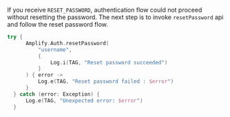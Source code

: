 If you receive `RESET_PASSWORD`, authentication flow could not proceed without resetting the password. The next step is to invoke `resetPassword` api and follow the reset password flow.
<BlockSwitcher>

<Block name="Kotlin">

```kotlin
try {
      Amplify.Auth.resetPassword(
          "username",
          {
              Log.i(TAG, "Reset password succeeded")
          }
      ) { error ->
          Log.e(TAG, "Reset password failed : $error")
      }
  } catch (error: Exception) {
      Log.e(TAG, "Unexpected error: $error")
  }
```
</Block>

</BlockSwitcher>
